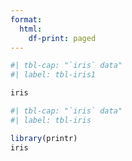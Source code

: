```yaml
---
format:
  html:
    df-print: paged
---
```


```r
#| tbl-cap: "`iris` data"
#| label: tbl-iris1

iris
```



```r
#| tbl-cap: "`iris` data"
#| label: tbl-iris

library(printr)
iris
```

